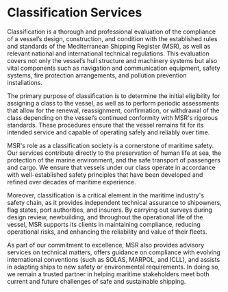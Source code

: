 # Classification Services

<div data-type='wrapper'>
Classification is a thorough and professional evaluation of the compliance of a vessel’s design, construction, and condition with the established rules and standards of the Mediterranean Shipping Register (MSR), as well as relevant national and international technical regulations. This evaluation covers not only the vessel’s hull structure and machinery systems but also vital components such as navigation and communication equipment, safety systems, fire protection arrangements, and pollution prevention installations.

The primary purpose of classification is to determine the initial eligibility for assigning a class to the vessel, as well as to perform periodic assessments that allow for the renewal, reassignment, confirmation, or withdrawal of the class depending on the vessel’s continued conformity with MSR's rigorous standards. These procedures ensure that the vessel remains fit for its intended service and capable of operating safely and reliably over time.

MSR's role as a classification society is a cornerstone of maritime safety. Our services contribute directly to the preservation of human life at sea, the protection of the marine environment, and the safe transport of passengers and cargo. We ensure that vessels under our class operate in accordance with well-established safety principles that have been developed and refined over decades of maritime experience.

Moreover, classification is a critical element in the maritime industry's safety chain, as it provides independent technical assurance to shipowners, flag states, port authorities, and insurers. By carrying out surveys during design review, newbuilding, and throughout the operational life of the vessel, MSR supports its clients in maintaining compliance, reducing operational risks, and enhancing the reliability and value of their fleets.

As part of our commitment to excellence, MSR also provides advisory services on technical matters, offers guidance on compliance with evolving international conventions (such as SOLAS, MARPOL, and ICLL), and assists in adapting ships to new safety or environmental requirements. In doing so, we remain a trusted partner in helping maritime stakeholders meet both current and future challenges of safe and sustainable shipping.
</div>
